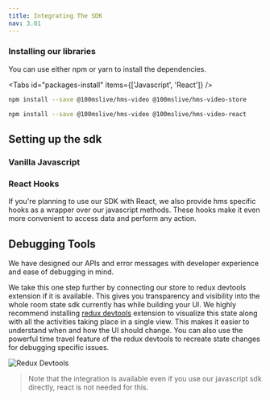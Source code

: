 ```yaml
---
title: Integrating The SDK
nav: 3.01
---
```


### Installing our libraries

You can use either npm or yarn to install the dependencies.

<Tabs id="packages-install" items={['Javascript', 'React']} />

<Tab id="packages-install-0">

```bash
npm install --save @100mslive/hms-video @100mslive/hms-video-store
```

</Tab>

<Tab id="packages-install-1">

```bash
npm install --save @100mslive/hms-video @100mslive/hms-video-react
```

</Tab>

## Setting up the sdk

### Vanilla Javascript


### React Hooks

If you're planning to use our SDK with React, we also provide hms specific hooks as a wrapper over our javascript methods. These
hooks make it even more convenient to access data and perform any action.


## Debugging Tools

We have designed our APIs and error messages with developer experience and ease of debugging in mind.

We take this one step further by connecting our store to redux devtools extension if it is available. This gives you transparency and
visibility into the whole room state sdk currently has while building your UI.
We highly recommend installing [redux devtools](https://chrome.google.com/webstore/detail/redux-devtools/lmhkpmbekcpmknklioeibfkpmmfibljd?hl=en)
extension to visualize this state along with all the activities taking place in a single view. This makes it easier
to understand when and how the UI should change. You can also use the powerful time travel feature of the redux devtools
to recreate state changes for debugging specific issues.

![Redux Devtools](/guides/redux-devtools.png)

> Note that the integration is available even if you use our javascript sdk directly, react is not needed for this.
